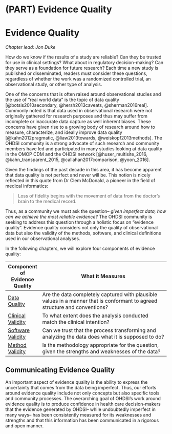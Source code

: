 # (PART) Evidence Quality {-}

# Evidence Quality {#EvidenceQuality}

*Chapter lead: Jon Duke*

How do we know if the results of a study are reliable?  Can they be trusted for use in clinical settings?  What about in regulatory decision-making?  Can they serve as a foundation for future research? Each time a new study is published or disseminated, readers must consider these questions, regardless of whether the work was a randomized controlled trial, an observational study, or other type of analysis.

One of the concerns that is often raised around observational studies and the use of "real world data" is the topic of data quality [@botsis2010secondary, @hersh2013caveats, @sherman2016real].  Commonly noted is that data used in observational research were not originally gathered for research purposes and thus may suffer from incomplete or inaccurate data capture as well inherent biases.  These concerns have given rise to a growing body of research around how to measure, characterize, and ideally improve data quality [@kahn2012pragmatic, @liaw2013towards, @weiskopf2013methods].  The OHDSI community is a strong advocate of such research and community members have led and participated in many studies looking at data quality in the OMOP CDM and the OHDSI network [@huser_multisite_2016, @kahn_transparent_2015, @callahan2017comparison, @yoon_2016].

Given the findings of the past decade in this area, it has become apparent that data quality is not perfect and never will be.  This notion is nicely reflected in this quote from Dr Clem McDonald, a pioneer in the field of medical informatics:


> Loss of fidelity begins with the movement of data from the doctor’s brain to the medical record.


 Thus, as a community we must ask the question-- *given imperfect data, how can we achieve the most reliable evidence?*  The OHDSI community is seeking to address this question through a holistic focus on "evidence quality".  Evidence quality considers not only the quality of  observational data but also the validity of the methods, software, and clinical definitions used in our observational analyses.  

In the following chapters, we will explore four components of evidence quality:   

| Component of Evidence Quality | What it Measures                                                                                                                   |
|-------------------------------|----------------------------------------------------------------------------------------------------------------------------|
| [Data Quality](DataQuality.html)                 | Are the data completely captured with plausible values in a manner that is conformant to agreed structure and conventions? |
| [Clinical Validity](ClinicalValidity.html)             | To what extent does the analysis conducted match the clinical intention?                                                   |
| [Software Validity](SoftwareValidity.html)             | Can we trust that the process transforming and analyzing the data does what it is supposed to do?                               |
| [Method Validity](MethodValidity.html)              | Is the methodology appropriate for the question, given the strengths and weaknesses of the data?                           |

## Communicating Evidence Quality
 An important aspect of evidence quality is the ability to express the uncertainty that comes from the data being imperfect.  Thus, our efforts around evidence quality include not only concepts but also specific tools and community processes.  The overarching goal of OHDSI's work around evidence quality is to produce confidence in health care decision-makers that the evidence generated by OHDSI-- while undoubtedly imperfect in many ways-- has been consistently measured for its weaknesses and strengths and that this information has been communicated in a rigorous and open manner.
